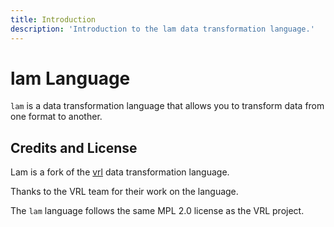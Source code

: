 ```yaml
---
title: Introduction
description: 'Introduction to the lam data transformation language.'
---
```


# lam Language

`lam` is a data transformation language that allows you to transform data from one format to another.




## Credits and License

Lam is a fork of the [vrl](https://github.com/vectordotdev/vrl) data transformation language.

Thanks to the VRL team for their work on the language. 

The `lam` language follows the same MPL 2.0 license as the VRL project.
